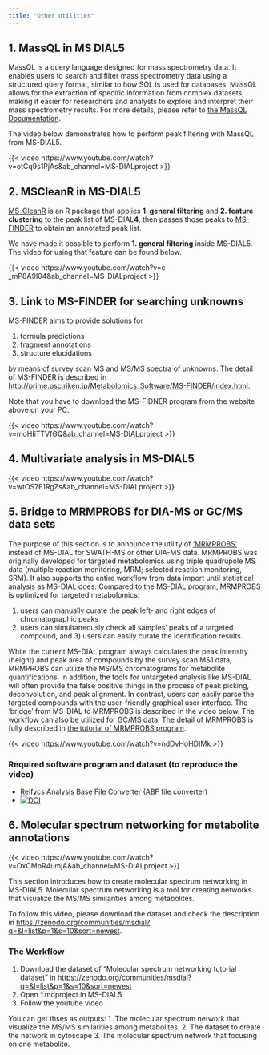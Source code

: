 ```yaml
---
title: "Other utilities"
---
```


## 1. MassQL in MS DIAL5

MassQL is a query language designed for mass spectrometry data.
It enables users to search and filter mass spectrometry data using a structured query format, similar to how SQL is used for databases.
MassQL allows for the extraction of specific information from complex datasets, making it easier for researchers and analysts to explore and interpret their mass spectrometry results.
For more details, please refer to [the MassQL Documentation](https://mwang87.github.io/MassQueryLanguage_Documentation/).

The video below demonstrates how to perform peak filtering with MassQL from MS-DIAL5.

{{< video https://www.youtube.com/watch?v=otCq9s1PjAs&ab_channel=MS-DIALproject >}}

## 2. MSCleanR in MS-DIAL5

[MS-CleanR](https://github.com/eMetaboHUB/MS-CleanR) is an R package that applies **1. general filtering** and **2. feature clustering** to the peak list of MS-DIAL**4**, then passes those peaks to [MS-FINDER](http://prime.psc.riken.jp/compms/msfinder/main.html) to obtain an annotated peak list.

We have made it possible to perform **1. general filtering** inside MS-DIAL5.
The video for using that feature can be found below.

{{< video https://www.youtube.com/watch?v=c-_mP8A9I04&ab_channel=MS-DIALproject >}}

## 3. Link to MS-FINDER for searching unknowns

MS-FINDER aims to provide solutions for

1. formula predictions
2. fragment annotations
3. structure elucidations

by means of survey scan MS and MS/MS spectra of unknowns.
The detail of MS-FINDER is described in [http://prime.psc.riken.jp/Metabolomics_Software/MS-FINDER/index.html](http://prime.psc.riken.jp/Metabolomics_Software/MS-FINDER/index.html).

:::{.callout-note}
Note that you have to download the MS-FIDNER program from the website above on your PC.
:::

{{< video https://www.youtube.com/watch?v=moHIiTTVfGQ&ab_channel=MS-DIALproject >}}

## 4. Multivariate analysis in MS-DIAL5

{{< video https://www.youtube.com/watch?v=wtOS7F1RgZs&ab_channel=MS-DIALproject >}}

## 5. Bridge to MRMPROBS for DIA-MS or GC/MS data sets

The purpose of this section is to announce the utility of [‘MRMPROBS’](http://prime.psc.riken.jp/Metabolomics_Software/MRMPROBS/index.html) instead of MS-DIAL for SWATH-MS or other DIA-MS data.
MRMPROBS was originally developed for targeted metabolomics using triple quadrupole MS data (multiple reaction monitoring, MRM; selected reaction monitoring, SRM).
It also supports the entire workflow from data import until statistical analysis as MS-DIAL does.
Compared to the MS-DIAL program, MRMPROBS is optimized for targeted metabolomics:

1.  users can manually curate the peak left- and right edges of chromatographic peaks
2.  users can simultaneously check all samples’ peaks of a targeted compound, and 3) users can easily curate the identification results.

While the current MS-DIAL program always calculates the peak intensity (height) and peak area of compounds by the survey scan MS1 data, MRMPROBS can utilize the MS/MS chromatograms for metabolite quantifications.
In addition, the tools for untargeted analysis like MS-DIAL will often provide the false positive things in the process of peak picking, deconvolution, and peak alignment.
In contrast, users can easily parse the targeted compounds with the user-friendly graphical user interface.
The ‘bridge’ from MS-DIAL to MRMPROBS is described in the video below.
The workflow can also be utilized for GC/MS data.
The detail of MRMPROBS is fully described in [the tutorial of MRMPROBS program](https://systemsomicslab.github.io/mtbinfo.github.io/MRMPROBS/tutorial
).

{{< video https://www.youtube.com/watch?v=ndDvHoHDIMk >}}

### Required software program and dataset (to reproduce the video)

- [Reifycs Analysis Base File Converter (ABF file converter)](https://www.reifycs.com/abfconverter/)
- [![DOI](https://zenodo.org/badge/DOI/10.5281/zenodo.10589122.svg)](https://doi.org/10.5281/zenodo.10589122)

## 6. Molecular spectrum networking for metabolite annotations

{{< video https://www.youtube.com/watch?v=OxCMpR4umjA&ab_channel=MS-DIALproject >}}

This section introduces how to create molecular spectrum networking in MS-DIAL5.
Molecular spectrum networking is a tool for creating networks that visualize the MS/MS similarities among metabolites.

To follow this video, please download the dataset and check the description in [https://zenodo.org/communities/msdial?q=&l=list&p=1&s=10&sort=newest](https://zenodo.org/communities/msdial?q=&l=list&p=1&s=10&sort=newest).

### The Workflow
1. Download the dataset of "Molecular spectrum networking tutorial dataset" in [https://zenodo.org/communities/msdial?q=&l=list&p=1&s=10&sort=newest](https://zenodo.org/communities/msdial?q=&l=list&p=1&s=10&sort=newest)
2. Open *.mdproject in MS-DIAL5
3. Follow the youtube video 

You can get thses as outputs:
1. The molecular spectrum network that visualize the  MS/MS similarities among metabolites.
2. The dataset to create the network in cytoscape
3. The molecular spectrum network that focusing on one metabolite.
